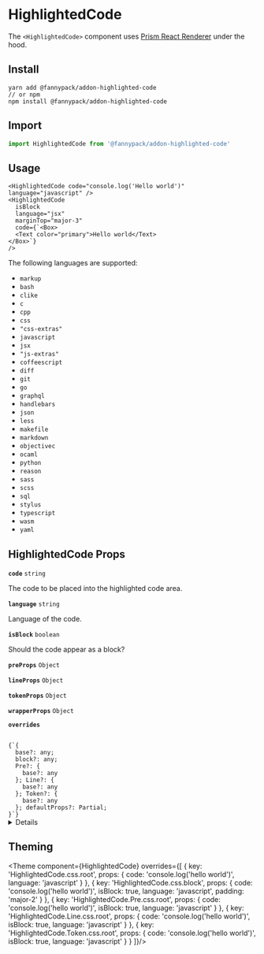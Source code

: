 
# HighlightedCode

The <code>&#60;HighlightedCode&#62;</code> component uses [Prism React Renderer](https://github.com/FormidableLabs/prism-react-rendere) under the hood.

## Install

```
yarn add @fannypack/addon-highlighted-code
// or npm
npm install @fannypack/addon-highlighted-code
```

## Import

```javascript
import HighlightedCode from '@fannypack/addon-highlighted-code'
```

## Usage

```jsx-live
<HighlightedCode code="console.log('Hello world')" language="javascript" />
<HighlightedCode
  isBlock
  language="jsx"
  marginTop="major-3"
  code={`<Box>
  <Text color="primary">Hello world</Text>
</Box>`}
/>
```

The following languages are supported:

- <code>markup</code>
- <code>bash</code>
- <code>clike</code>
- <code>c</code>
- <code>cpp</code>
- <code>css</code>
- <code>"css-extras"</code>
- <code>javascript</code>
- <code>jsx</code>
- <code>"js-extras"</code>
- <code>coffeescript</code>
- <code>diff</code>
- <code>git</code>
- <code>go</code>
- <code>graphql</code>
- <code>handlebars</code>
- <code>json</code>
- <code>less</code>
- <code>makefile</code>
- <code>markdown</code>
- <code>objectivec</code>
- <code>ocaml</code>
- <code>python</code>
- <code>reason</code>
- <code>sass</code>
- <code>scss</code>
- <code>sql</code>
- <code>stylus</code>
- <code>typescript</code>
- <code>wasm</code>
- <code>yaml</code>

## HighlightedCode Props

<!-- Automatically generated -->

**<Code marginRight="major-1">code</Code>** <Code fontSize="150" palette="primary">string</Code> 

The code to be placed into the highlighted code area.

<Box marginBottom="major-4" />

**<Code marginRight="major-1">language</Code>** <Code fontSize="150" palette="primary">string</Code> 

Language of the code.

<Box marginBottom="major-4" />

**<Code marginRight="major-1">isBlock</Code>** <Code fontSize="150" palette="primary">boolean</Code> 

Should the code appear as a block?

<Box marginBottom="major-4" />

**<Code marginRight="major-1">preProps</Code>** <Code fontSize="150" palette="primary">Object</Code> 

<Box marginBottom="major-4" />

**<Code marginRight="major-1">lineProps</Code>** <Code fontSize="150" palette="primary">Object</Code> 

<Box marginBottom="major-4" />

**<Code marginRight="major-1">tokenProps</Code>** <Code fontSize="150" palette="primary">Object</Code> 

<Box marginBottom="major-4" />

**<Code marginRight="major-1">wrapperProps</Code>** <Code fontSize="150" palette="primary">Object</Code> 

<Box marginBottom="major-4" />

**<Code marginRight="major-1">overrides</Code>**  

<Code isBlock palette="primary" fontSize="150" padding="minor-1" marginBottom="major-2">
{`{
  base?: any;
  block?: any;
  Pre?: {
    base?: any
  }; Line?: {
    base?: any
  }; Token?: {
    base?: any
  }; defaultProps?: Partial<CodeProps>;
}`}
</Code>

<Box marginBottom="major-4" />

<details><Box use="summary" marginBottom="major-2">Inherits <code><strong>Box</strong></code> props</Box>

**<Code marginRight="major-1">use</Code>**  

<Code isBlock palette="primary" fontSize="150" padding="minor-1" marginBottom="major-2">
{`string
  | ComponentClass<any, any>
  | FunctionComponent<any>`}
</Code>

<Box marginBottom="major-4" />

**<Code marginRight="major-1">className</Code>** <Code fontSize="150" palette="primary">string</Code> 

<Box marginBottom="major-4" />

**<Code marginRight="major-1">children</Code>**  

<Code isBlock palette="primary" fontSize="150" padding="minor-1" marginBottom="major-2">
{`string
  | number
  | boolean
  | {}
  | ReactElement<any, string
  | ((props: any) => ReactElement<any, string
  | ...
  | (new (props: any) => Component<any, any, any>)>)
  | (new (props: any) => Component<any, any, any>)>
  | ReactNodeArray
  | ReactPortal
  | ((props: BoxProps) => ReactNode)`}
</Code>

<Box marginBottom="major-4" />

**<Code marginRight="major-1">altitude</Code>** <Code fontSize="150" palette="primary">string</Code> 

<Box marginBottom="major-4" />

**<Code marginRight="major-1">showBreakpoint</Code>** <Code fontSize="150" palette="primary">string</Code> 

<Box marginBottom="major-4" />

**<Code marginRight="major-1">hiddenBreakpoint</Code>** <Code fontSize="150" palette="primary">string</Code> 

<Box marginBottom="major-4" />

**<Code marginRight="major-1">elementRef</Code>** <Code fontSize="150" palette="primary">((instance: any) =&#62; void) | RefObject&#60;any&#62;</Code> 

<Box marginBottom="major-4" />

**<Code marginRight="major-1">themeKeyOverride</Code>** <Code fontSize="150" palette="primary">string</Code> 

<Box marginBottom="major-4" />

</details>
            

## Theming

<Theme
  component={HighlightedCode}
  overrides={[
    {
      key: 'HighlightedCode.css.root',
      props: { code: 'console.log(\'hello world\')', language: 'javascript' }
    },
    {
      key: 'HighlightedCode.css.block',
      props: { code: 'console.log(\'hello world\')', isBlock: true, language: 'javascript', padding: 'major-2' }
    },
    {
      key: 'HighlightedCode.Pre.css.root',
      props: { code: 'console.log(\'hello world\')', isBlock: true, language: 'javascript' }
    },
    {
      key: 'HighlightedCode.Line.css.root',
      props: { code: 'console.log(\'hello world\')', isBlock: true, language: 'javascript' }
    },
    {
      key: 'HighlightedCode.Token.css.root',
      props: { code: 'console.log(\'hello world\')', isBlock: true, language: 'javascript' }
    }
  ]}/>
